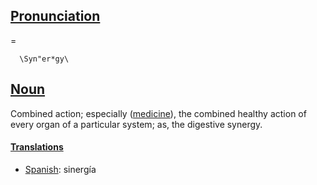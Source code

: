 ==[[Pronunciation]]===
   \Syn"er*gy\

==[[Noun]]==

Combined action; especially ([[medicine]]), the combined healthy action of every organ of a particular system; as, the digestive synergy.

====[[Translation]]s====
*[[Spanish]]: sinergía